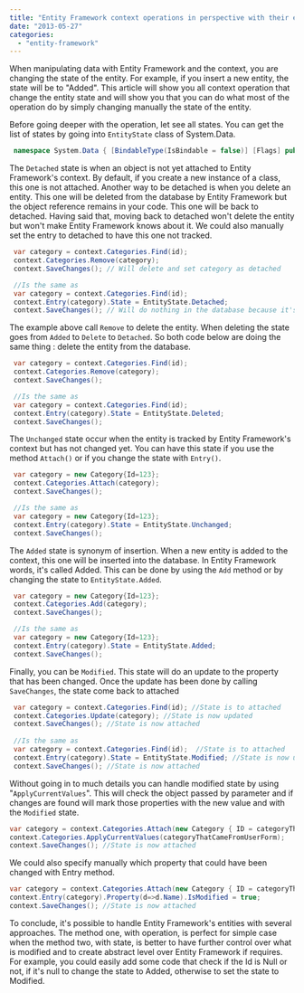 ```yaml
---
title: "Entity Framework context operations in perspective with their entry states"
date: "2013-05-27"
categories: 
  - "entity-framework"
---
```


When manipulating data with Entity Framework and the context, you are changing the state of the entity. For example, if you insert a new entity, the state will be to "Added". This article will show you all context operation that change the entity state and will show you that you can do what most of the operation do by simply changing manually the state of the entity.

Before going deeper with the operation, let see all states. You can get the list of states by going into `EntityState` class of System.Data.


```csharp
 namespace System.Data { [BindableType(IsBindable = false)] [Flags] public enum EntityState { Detached = 1, Unchanged = 2, Added = 4, Deleted = 8, Modified = 16, } } 
```

The `Detached` state is when an object is not yet attached to Entity Framework's context. By default, if you create a new instance of a class, this one is not attached. Another way to be detached is when you delete an entity. This one will be deleted from the database by Entity Framework but the object reference remains in your code. This one will be back to detached. Having said that, moving back to detached won't delete the entity but won't make Entity Framework knows about it. We could also manually set the entry to detached to have this one not tracked.


```csharp
 var category = context.Categories.Find(id); 
 context.Categories.Remove(category); 
 context.SaveChanges(); // Will delete and set category as detached 

 //Is the same as 
 var category = context.Categories.Find(id); 
 context.Entry(category).State = EntityState.Detached; 
 context.SaveChanges(); // Will do nothing in the database because it's detached and it would required to be "Deleted" to be deleted. 
```

The example above call `Remove` to delete the entity. When deleting the state goes from `Added` to `Delete` to `Detached`. So both code below are doing the same thing : delete the entity from the database. 
```csharp
 var category = context.Categories.Find(id); 
 context.Categories.Remove(category); 
 context.SaveChanges(); 

 //Is the same as 
 var category = context.Categories.Find(id); 
 context.Entry(category).State = EntityState.Deleted; 
 context.SaveChanges(); 
```

The `Unchanged` state occur when the entity is tracked by Entity Framework's context but has not changed yet. You can have this state if you use the method `Attach()` or if you change the state with `Entry()`. 

```csharp
 var category = new Category{Id=123}; 
 context.Categories.Attach(category); 
 context.SaveChanges(); 

 //Is the same as 
 var category = new Category{Id=123}; 
 context.Entry(category).State = EntityState.Unchanged; 
 context.SaveChanges(); 
```

The `Added` state is synonym of insertion. When a new entity is added to the context, this one will be inserted into the database. In Entity Framework words, it's called Added. This can be done by using the `Add` method or by changing the state to `EntityState.Added`. 

```csharp
 var category = new Category{Id=123}; 
 context.Categories.Add(category); 
 context.SaveChanges(); 

 //Is the same as 
 var category = new Category{Id=123}; 
 context.Entry(category).State = EntityState.Added; 
 context.SaveChanges(); 
```

Finally, you can be `Modified`. This state will do an update to the property that has been changed. Once the update has been done by calling `SaveChanges`, the state come back to attached 

```csharp
 var category = context.Categories.Find(id); //State is to attached 
 context.Categories.Update(category); //State is now updated 
 context.SaveChanges(); //State is now attached 
 
 //Is the same as 
 var category = context.Categories.Find(id);  //State is to attached 
 context.Entry(category).State = EntityState.Modified; //State is now updated 
 context.SaveChanges(); //State is now attached 
```

Without going in to much details you can handle modified state by using "`ApplyCurrentValues`". This will check the object passed by parameter and if changes are found will mark those properties with the new value and with the `Modified` state.


```csharp
var category = context.Categories.Attach(new Category { ID = categoryThatCameFromUserForm.ID }); 
context.Categories.ApplyCurrentValues(categoryThatCameFromUserForm); 
context.SaveChanges(); //State is now attached 
```

We could also specify manually which property that could have been changed with Entry method. 

```csharp
var category = context.Categories.Attach(new Category { ID = categoryThatCameFromUserForm.ID }); 
context.Entry(category).Property(d=>d.Name).IsModified = true; 
context.SaveChanges(); //State is now attached 
```

To conclude, it's possible to handle Entity Framework's entities with several approaches. The method one, with operation, is perfect for simple case when the method two, with state, is better to have further control over what is modified and to create abstract level over Entity Framework if requires. For example, you could easily add some code that check if the Id is Null or not, if it's null to change the state to Added, otherwise to set the state to Modified.
